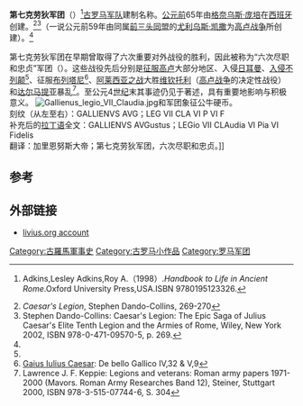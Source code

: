 {{Infobox military unit
|unit_name=第七克劳狄军团
|image=File:Roman Empire 125 general map-zh.png
|caption=公元125年罗马帝国形势图
|dates= 公元前65年至公元4世纪末
|country= [[罗马共和国|罗马共和国]]和[[罗马帝国|罗马帝国]]
|type= [[罗马军团|罗马军团]] 
|role= 
|size= 
|garrison= [[默西亚_(罗马行省)|默西亚省]][[科斯托拉茨|科斯托拉茨]][[多瑙河|多瑙河]]沿岸（公元54-68年，今[[塞尔维亚|塞尔维亚]]境内）<ref>Alan K. Bowman, Edward Champlin, Andrew Lintott (Hrsg.): The Augustan Empire, 43 B.C.–A.D. 69 (The Cambridge Ancient History, 2nd Edition, Volume 10), [[Cambridge_University_Press|Cambridge University Press]], 1996, ISBN 9780521264303, p. 453</ref>
|ceremonial_chief=
|nickname= 
|patron=
|motto=
|colors=
|march=
|mascot=[[公牛|公牛]] [[狮|狮]]<ref>{{de}}Yann Le Bohec: Die römische Armee von Augustus zu Konstantin dem Großen, Steiner, Stuttgart 1993, ISBN 3-515-06300-5, S. 287.</ref>
|battles=[[高卢战争|高卢战争]]（公元前58年-公元前51年）<ref name="ad"/><br/>[[凯撒入侵不列颠|凯撒入侵不列颠]]（公元前55年和公元前54年）
|notable_commanders= [[尤利乌斯·凯撒|尤利乌斯·凯撒]]等
|anniversaries=
}}

'''第七克劳狄军团'''（{{lang-en|Legio VII Claudia}}）<ref name="ad">{{en}}Adkins,Lesley Adkins,Roy A.（1998）.''Handbook to Life in Ancient Rome''.Oxford University Press,USA.ISBN 9780195123326.</ref>[[古罗马|古罗马]][[军队|军队]]建制名称。[[公元前|公元前]]65年由[[格奈乌斯·庞培|格奈乌斯·庞培]]在[[西班牙_(罗马行省)|西班牙]]创建。<ref>''Caesar's Legion'', Stephen Dando-Collins, 269-270</ref><ref>Stephen Dando-Collins: Caesar's Legion: The Epic Saga of Julius Caesar's Elite Tenth Legion and the Armies of Rome, Wiley, New York 2002, ISBN 978-0-471-09570-5, p. 269.</ref>（一说公元前59年由同属[[前三头同盟|前三头同盟]]的[[尤利乌斯·凯撒|尤利乌斯·凯撒]]为[[高卢战争|高卢战争]]所创建）。<ref name="ad"/>

第七克劳狄军团在早期曾取得了六次重要对外战役的胜利，因此被称为“六次尽职和忠贞”军团（{{lang-la|VI Pia VI Fidelis}}）。这些战役先后分别是[[高卢战争|征服高卢]]大部分地区、入侵[[日耳曼|日耳曼]]、[[凯撒入侵不列颠|入侵不列颠]]<ref name="ge"/>、征服[[布列塔尼半岛|布列塔尼]]<ref name="ge">[[尤利乌斯·凯撒|Gaius Iulius Caesar]]: De bello Gallico IV,32 & V,9</ref>、[[阿莱西亚之战|阿莱西亚之战]]大胜[[维钦托利|维钦托利]]（[[高卢战争|高卢战争]]的决定性战役）和[[达尔马提亚|达尔马提亚]]暴乱<ref>Lawrence J. F. Keppie: Legions and veterans: Roman army papers 1971-2000 (Mavors. Roman Army Researches Band 12), Steiner, Stuttgart 2000, ISBN 978-3-515-07744-6, S. 304</ref>。至公元4[[世纪|世纪]]末其事迹仍见于著述，具有重要地影响与积极意义。
[[File:Gallienus_legio_VII_Claudia.jpg|thumb]]和军团象征公牛硬币。<br/>刻纹（从左至右）：GALLIENVS AVG；LEG VII CLA VI P VI F<br/>补充后的[[拉丁语|拉丁语]]全文：GALLIENVS AVGustus；LEGio VII CLAudia VI Pia VI Fidelis<br/>翻译：加里恩努斯大帝；第七克劳狄军团，六次尽职和忠贞。]]
== 参考 ==
{{reflist}}

==外部链接==
* {{en}}[http://www.livius.org/le-lh/legio/vii_claudia_pia_fidelis.html livius.org account] {{Wayback|url=http://www.livius.org/le-lh/legio/vii_claudia_pia_fidelis.html |date=20141030170547 }}
{{commonscat|Legio VII Claudia}}
{{模板:罗马军团}}

[[Category:古羅馬軍事史|Category:古羅馬軍事史]]
[[Category:古罗马小作品|Category:古罗马小作品]]
[[Category:罗马军团|Category:罗马军团]]